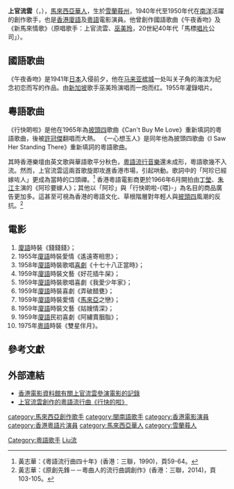 '''上官流雲'''（{{lang-ms|Shang Kuan Liu Yun}}，{{bd|1922年||2002年||catIdx=Shang上}}），[[馬來西亞華人|馬來西亞華人]]，生於[[雪蘭莪州|雪蘭莪州]]，1940年代至1950年代在[[南洋|南洋]]活躍的創作歌手，也是[[香港|香港]][[廈門話|廈語]]及[[粵語|粵語]]電影演員。他曾創作國語歌曲《午夜香吻》及《新馬來情歌》（原唱歌手：上官流雲、[[巫美玲|巫美玲]]，20世紀40年代「馬標[[唱片|唱片]]公司」）。

==國語歌曲==
《午夜香吻》是1941年[[日本|日本]]入侵前夕，他在[[马来亚|马来亚]][[槟城|槟城]]一处叫关子角的海滨为纪念初恋而写的作品。由[[新加坡|新加坡]]歌手巫美玲演唱而一炮而红。1955年灌錄唱片。

==粵語歌曲==
《行快啲啦》是他在1965年為[[披頭四|披頭四]]歌曲《Can't Buy Me Love》重新填詞的粵語歌曲，後被[[許冠傑|許冠傑]]翻唱而大熱。
《一心想玉人》是同年他為披頭四歌曲《I Saw Her Standing There》重新填詞的粵語歌曲。

其時香港樂壇由英文歌與華語歌平分秋色，[[粵語流行音樂|粵語流行音樂]]還未成形，粵語歌幾不入流。然而，上官流雲這兩首歌旋即攻進香港市場，引起哄動。歌詞中的「阿珍已經嫁咗人」更成為當時的口頭禪。<ref>黃志華：《粵語流行曲四十年》(香港：三聯，1990)，頁59-64。</ref> 香港粵語電影商更於1966年6月開拍由[[丁瑩|丁瑩]]、[[朱江|朱江]]主演的《阿珍要嫁人》；其他以「阿珍」與「行快啲啦-{喂}-」為名目的商品廣告更加多。這甚至可視為香港的粵語文化、草根階層對年輕人與[[披頭四|披頭四]]風潮的反抗。<ref>黃志華：《原創先鋒－－粵曲人的流行曲調創作》(香港：三聯，2014)，頁103-105。</ref>

== 電影 ==
# [[廈門話|廈語]]時裝《錢錢錢》；
# 1955年[[廈門話|廈語]]時裝愛情《遙遠寄相思》；
# 1958年[[廈門話|廈語]]時裝歌唱[[喜劇|喜劇]]《十七十八正當時》；
# 1959年[[廈門話|廈語]]時裝文藝《好花插牛屎》；
# 1959年[[廈門話|廈語]]時裝歌唱喜劇《我愛少年家》；
# 1959年[[廈門話|廈語]]時裝喜劇《弄破醋甕》；
# 1959年[[廈門話|廈語]]時裝愛情《[[馬來亞|馬來亞]]之戀》；
# 1959年[[廈門話|廈語]]時裝文藝《姑嫂情深》；
# 1959年[[廈門話|廈語]]民初喜劇《阿繡賣胭脂》；
# 1975年[[粵語|粵語]]時裝《雙星伴月》。

==參考文獻==
{{reflist}}

== 外部連結 ==
* [https://archive.is/20121218143619/http://ipac.hkfa.lcsd.gov.hk/ipac20/ipac.jsp?session=123N80I41851Y.7&profile=hkfa&uri=link=3100036@!181996@!3100024@!3100036&aspect=basic_search&menu=search&ri=1&source=192.168.110.61@!horizon&term=%E4%B8%8A%E5%AE%98%E6%B5%81%E9%9B%B2,&index=NAMEBRP 香港電影資料館有關上官流雲參演電影的記錄]
* [http://www.youtube.com/watch?v=lz_aNhgUokk 上官流雲創作的粵語流行曲《行快的啦》] {{Wayback|url=http://www.youtube.com/watch?v=lz_aNhgUokk |date=20210522081906 }}

{{DEFAULTSORT:Shang上官}}
[[category:馬來西亞創作歌手|category:馬來西亞創作歌手]]
[[category:閩南語歌手|category:閩南語歌手]]
[[Category:粵語歌手|Category:粵語歌手]]
[[category:香港電影演員|category:香港電影演員]]
[[category:香港粵語片演員|category:香港粵語片演員]]
[[category:馬來西亞華人|category:馬來西亞華人]]
[[category:雪蘭莪人|category:雪蘭莪人]]
[[Category:上官姓|Liu流]]
